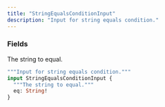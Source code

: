```yaml
---
title: "StringEqualsConditionInput"
description: "Input for string equals condition."
---
```


### Fields

<ResponseField name="eq" type="String!" required>
  The string to equal.
</ResponseField>


```graphql StringEqualsConditionInput
"""Input for string equals condition."""
input StringEqualsConditionInput {
  """The string to equal."""
  eq: String!
}
```
